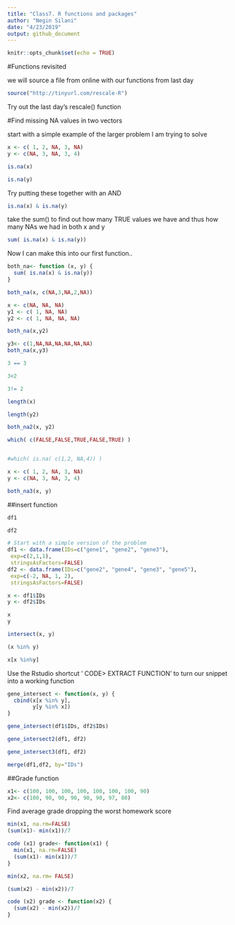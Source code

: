 ```yaml
---
title: "Class7. R functions and packages"
author: "Negin Silani"
date: "4/23/2019"
output: github_document
---
```


```r
knitr::opts_chunk$set(echo = TRUE)
```

#Functions revisited

we will source a file from online with our functions from last day

```r
source("http://tinyurl.com/rescale-R")
```

Try out the last day's rescale() function


#Find missing NA values in two vectors

start with a simple example of the larger problem I am trying to solve

```r
x <- c( 1, 2, NA, 3, NA)
y <- c(NA, 3, NA, 3, 4)
```


```r
is.na(x)
```

```r
is.na(y)
```

Try putting these together with an AND

```r
is.na(x) & is.na(y)
```

take the sum() to find out how many TRUE values we have and thus how many NAs we had in both x and y

```r
sum( is.na(x) & is.na(y))
```
Now I can make this into our first function..

```r
both_na<- function (x, y) {
  sum( is.na(x) & is.na(y))
}
```

```r
both_na(x, c(NA,3,NA,2,NA))
```



```r
x <- c(NA, NA, NA)
y1 <- c( 1, NA, NA)
y2 <- c( 1, NA, NA, NA)
```

```r
both_na(x,y2)
```

```r
y3<- c(1,NA,NA,NA,NA,NA,NA)
both_na(x,y3)
```


```r
3 == 3
```

```r
3<2
```

```r
3!= 2
```

```r
length(x)
```

```r
length(y2)
```


```r
both_na2(x, y2)
```

```r
which( c(FALSE,FALSE,TRUE,FALSE,TRUE) )


#which( is.na( c(1,2, NA,4)) )
```



```r
x <- c( 1, 2, NA, 3, NA)
y <- c(NA, 3, NA, 3, 4)

both_na3(x, y)
```

##insert function

```r
df1
```

```r
df2
```

```r
# Start with a simple version of the problem
df1 <- data.frame(IDs=c("gene1", "gene2", "gene3"),
 exp=c(2,1,1),
 stringsAsFactors=FALSE)
df2 <- data.frame(IDs=c("gene2", "gene4", "gene3", "gene5"),
 exp=c(-2, NA, 1, 2),
 stringsAsFactors=FALSE)
```

```r
x <- df1$IDs
y <- df2$IDs

x
y
```

```r
intersect(x, y)
```

```r
(x %in% y)
```

```r
x[x %in%y]
```

Use the Rstudio shortcut ' CODE> EXTRACT FUNCTION' to turn our snippet into a working function
```r
gene_intersect <- function(x, y) {
  cbind(x[x %in% y],
        y[y %in% x])
}
```


```r
gene_intersect(df1$IDs, df2$IDs)
```

```r
gene_intersect2(df1, df2)
```

```r
gene_intersect3(df1, df2)
```

```r
merge(df1,df2, by="IDs")
```

##Grade function

```r
x1<- c(100, 100, 100, 100, 100, 100, 100, 90)
x2<- c(100, 90, 90, 90, 90, 90, 97, 80)
```

Find average grade dropping the worst homework score
```r
min(x1, na.rm=FALSE)
(sum(x1)- min(x1))/7
```

```r
code (x1) grade<- function(x1) {
  min(x1, na.rm=FALSE)
  (sum(x1)- min(x1))/7
}
```

```r
min(x2, na.rm= FALSE)
```

```r
(sum(x2) - min(x2))/7
```

```r
code (x2) grade <- function(x2) {
  (sum(x2) - min(x2))/7
}
```

